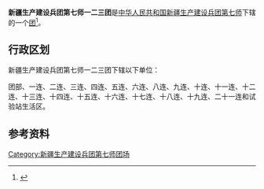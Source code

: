 {{中国乡级行政区
|行政区全称           = 新疆生产建设兵团第七师一二三团
|上级行政区           = [[新疆生产建设兵团第七师|新疆生产建设兵团第七师]]
|行政区类别           = [[团_(军队)|团]]
}}

'''新疆生产建设兵团第七师一二三团'''是[[中华人民共和国|中华人民共和国]][[新疆生产建设兵团|新疆生产建设兵团]][[新疆生产建设兵团第七师|第七师]]下辖的一个[[团_(军队)|团]]<ref>{{Cite journal|title=新疆生产建设兵团分布图|author=新疆生产建设兵团年鉴编辑委员会|journal=兵团年鉴|publisher=新疆生产建设兵团年鉴社|doi=10.42437/y.cnki.yxjsc.2021.000007|year=2020|location=乌鲁木齐|page=7-8|issn=1671-3338}}</ref>。

== 行政区划 ==
新疆生产建设兵团第七师一二三团下辖以下单位：

团部、一连、二连、三连、四连、五连、六连、八连、九连、十连、十一连、十二连、十三连、十四连、十五连、十六连、十七连、十八连、十九连、二十一连和试验站生活区。

== 参考资料 ==
{{reflist}}

{{新疆行政区划小作品}}
{{新疆生产建设兵团第七师}}
{{DEFAULTSORT:123}}
[[Category:新疆生产建设兵团第七师团场|Category:新疆生产建设兵团第七师团场]]